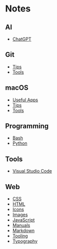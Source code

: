 # Notes

## AI

- [ChatGPT](notes/ai/chatgpt)

## Git

- [Tips](notes/git/tips)
- [Tools](notes/git/tools)

## macOS

- [Useful Apps](notes/macos/apps)
- [Tips](notes/macos/tips)
- [Tools](notes/macos/tools)

## Programming

- [Bash](notes/programming/bash)
- [Python](notes/programming/python)

## Tools

- [Visual Studio Code](notes/vscode/vscode)

## Web

- [CSS](notes/web/css)
- [HTML](notes/web/html)
- [Icons](notes/web/icons)
- [Images](notes/web/images)
- [JavaScript](notes/web/js)
- [Manuals](notes/web/manuals)
- [Markdown](notes/web/markdown)
- [Tooling](notes/web/tools)
- [Typography](notes/web/typography)

